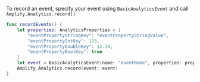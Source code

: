 To record an event, specify your event using `BasicAnalyticsEvent` and call `Amplify.Analytics.record()`

```swift
func recordEvents() {
    let properties: AnalyticsProperties = [
        "eventPropertyStringKey": "eventPropertyStringValue",
        "eventPropertyIntKey": 123,
        "eventPropertyDoubleKey": 12.34,
        "eventPropertyBoolKey": true
    ]
    let event = BasicAnalyticsEvent(name: "eventName", properties: properties)
    Amplify.Analytics.record(event: event)
}
```